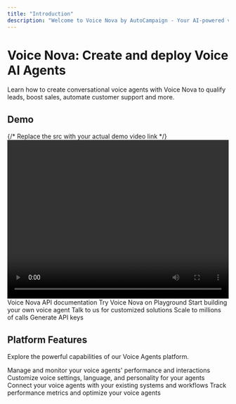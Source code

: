 ```yaml
---
title: "Introduction"
description: "Welcome to Voice Nova by AutoCampaign - Your AI-powered voice automation platform. Learn how to create, manage, and deploy intelligent voice agents for your business."
---
```



# Voice Nova: Create and deploy Voice AI Agents
Learn how to create conversational voice agents with Voice Nova to qualify leads, boost sales, automate customer support and more.
## Demo

<div style={{ margin: '2rem 0' }}>
  {/* Replace the src with your actual demo video link */}
  <video width="100%" height="360" controls src="https://res.cloudinary.com/dcvabdezk/video/upload/v1747726183/ctprec8ivaymull32nc6.mp4">
    {/* <source  type="video/mp4" /> */}
    Your browser does not support the video tag.
  </video>
</div>

<CardGroup cols={2}>
  <Card
    title="API Documentation"
    icon="code"
    href="/api-reference/introduction"
  >
    Voice Nova API documentation
  </Card>
  <Card
    title="Playground"
    icon="grid"
    href="https://voice-agents.autocampaign.ai"
  >
    Try Voice Nova on Playground
  </Card>
  <Card
    title="Agent templates"
    icon="robot"
    href="/pages/agent-template"
  >
   Start building your own voice agent
  </Card>
  <Card
    title="Talk to us"
    icon="calendar"
    href="/contact"
  >
    Talk to us for customized solutions
  </Card>
  <Card
    title="Batch calls"
    icon="file-spreadsheet"
    href="/docs/batch-calls"
  >
    Scale to millions of calls
  </Card>
  <Card
    title="Get API keys"
    icon="key"
    href="/docs/api-keys"
  >
    Generate API keys
  </Card>
</CardGroup>

## Platform Features

Explore the powerful capabilities of our Voice Agents platform.

<CardGroup cols={2}>
  <Card
    title="Agent Management"
    icon="users"
    href="/docs/agents/manage"
  >
    Manage and monitor your voice agents' performance and interactions
  </Card>
  <Card
    title="Voice Customization"
    icon="volume-high"
    href="/docs/agents/customize"
  >
    Customize voice settings, language, and personality for your agents
  </Card>
  <Card
    title="Integration"
    icon="plug"
    href="/docs/integration"
  >
    Connect your voice agents with your existing systems and workflows
  </Card>
  <Card
    title="Analytics"
    icon="chart-line"
    href="/docs/analytics"
  >
    Track performance metrics and optimize your voice agents
  </Card>
</CardGroup>
